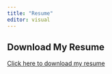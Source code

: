 ```yaml
---
title: "Resume"
editor: visual
---
```


## Download My Resume 

[Click here to download my resume](docs/MarxCV.pdf){.btn .btn-success download="MarxCV.pdf"}


